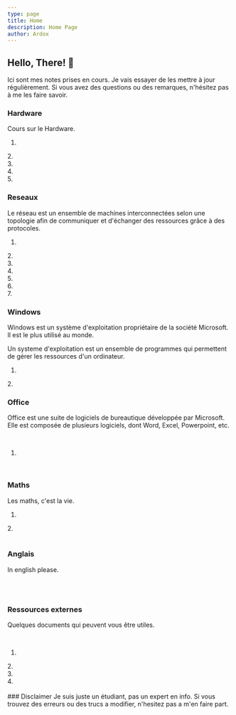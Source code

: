 ```yaml
---
type: page
title: Home
description: Home Page
author: Ardox
---
```


## Hello, There! 👋

Ici sont mes notes prises en cours. Je vais essayer de les mettre à jour régulièrement.  Si vous avez des questions ou des remarques, n'hésitez pas à me les faire savoir.


### Hardware

Cours sur le Hardware. 
<br />

1. <Entry text="L'ordinateur" link="/hardware/ordinateur" level="1" />
<div className="seperator"></div>
2. <Entry text="Les Composants" link="/hardware/Composants" level="1" />
<div className="seperator"></div>
3. <Entry text="L'Architecture et les Bus" link="/hardware/Architecture" level="2" />
<div className="seperator"></div>
4. <Entry text="Systeme de fichiers et BIOS" link="/hardware/BIOS" level="2" />
<div className="seperator"></div>
5. <Entry text="Stockage et Raid" link="/hardware/Stockage" level="3" />
<div className="seperator"></div>


### Reseaux
Le réseau est un ensemble de machines interconnectées selon une topologie afin de communiquer et d'échanger des ressources grâce à des protocoles.
<br />

1. <Entry text="Comment gère-t-on un réseau ?" link="/reseaux/gerer" level="1" />
<div className="seperator"></div>
2. <Entry text="De quels equipements se compose-t-il ?" link="/reseaux/equipements" level="1" />
<div className="seperator" />
3. <Entry text="Comment ces équipements sont-ils connectés entre eux ?" link="/reseaux/connexion" level="3" />
<div className="seperator" />
4. <Entry text="Les différentes topologies" link="/reseaux/topologies" level="2" />
<div className="seperator" />
5. <Entry text="A quelle echelle sont ils déployés ?" link="/reseaux/deploy" level="2" />
<div className="seperator" />
6. <Entry text="Les modeles OSI et TCP/IP" link="/reseaux/osi" level="3" />
<div className="seperator"></div>
7. <Entry text="Etude du reseau avec OSI et TCP/IP" link="/reseaux/etudetcp" level="4" />
<div className="seperator"></div>


### Windows
Windows est un système d'exploitation propriétaire de la société Microsoft. Il est le plus utilisé au monde.

Un systeme d'exploitation est un ensemble de programmes qui permettent de gérer les ressources d'un ordinateur.
<br />

1. <Entry text="Les bases des OS" link="/windows/bases" level="1" />
<div className="seperator"></div>
2. <Entry text="Les hyperviseurs (VM)" link="/windows/hypervisors" level="1" />
<div className="seperator"></div>


### Office
Office est une suite de logiciels de bureautique développée par Microsoft. Elle est composée de plusieurs logiciels, dont Word, Excel, Powerpoint, etc.

<br />

1. <Entry text="Excel" link="/office/excel" level="1" />
<div className="seperator"></div>
<br />
<div className="separator" />

### Maths
Les maths, c'est la vie.
<br />

1. <Entry text="LaTeX (cours que pour moi)" link="/maths/latex" level="" />
<div className="seperator"></div>
2. <Entry text="Algorithmes" link="/maths/algo" level="3" />
<div className="seperator"></div>
<br />

### Anglais
In english please.

<br />

<br />

### Ressources externes
Quelques documents qui peuvent vous être utiles.

<br />

1. <Ressource text="Excel: Les fonctions de base" link="https://supdevinci-my.sharepoint.com/:x:/g/personal/adrian_arjoca_supdevinci-edu_fr/EZxwnLfXBBJEkVTZjFLzLJkBv99q2iQb3Cb4CVjo6_yr4Q?e=H4r5ht" format="excel" />
<div className="seperator"></div>
2. <Ressource text="Excel: exo sur les soldes" link="https://supdevinci-my.sharepoint.com/:x:/g/personal/adrian_arjoca_supdevinci-edu_fr/Ee49hLZ2FotOjEYev_zinD8BMqQPW3_J5G0cmYw6M-ri-g?e=mks5lZ" format="excel" />
<div className="seperator"></div>
3. <Ressource text="Excel: exo SI ET OU" link="https://supdevinci-my.sharepoint.com/:x:/g/personal/adrian_arjoca_supdevinci-edu_fr/EbII_sAZlU5NqHUN4u9Y01kBGCvvgM31KrMbBRbS9C4f9A?e=3TbI2E" format="excel" />
<div className="seperator"></div>
4. <Ressource text="Excel: exo sur les graphiques" link="https://supdevinci-my.sharepoint.com/:x:/g/personal/adrian_arjoca_supdevinci-edu_fr/EXoO9jX9n8lMjp465X3lYpABGyFvpOBhlg8gk-58mQhltw?e=816I1C" format="excel" />
<div className="seperator"></div>

<br />
### Disclaimer
Je suis juste un étudiant, pas un expert en info. Si vous trouvez des erreurs ou des trucs a modifier, n'hesitez pas a m'en faire part.
<div className="separator" />
